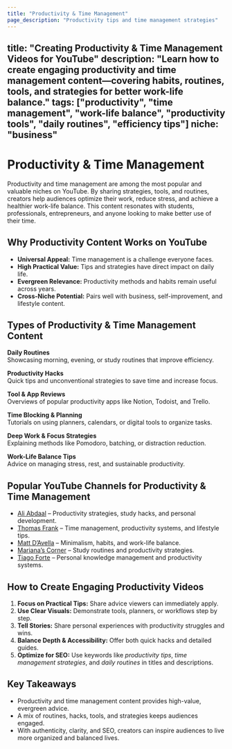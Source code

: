 ```yaml
---
title: "Productivity & Time Management"
page_description: "Productivity tips and time management strategies"
---
```


title: "Creating Productivity & Time Management Videos for YouTube"
description: "Learn how to create engaging productivity and time management content—covering habits, routines, tools, and strategies for better work-life balance."
tags: ["productivity", "time management", "work-life balance", "productivity tools", "daily routines", "efficiency tips"]
niche: "business"
---

# Productivity & Time Management

Productivity and time management are among the most popular and valuable niches on YouTube. By sharing strategies, tools, and routines, creators help audiences optimize their work, reduce stress, and achieve a healthier work-life balance. This content resonates with students, professionals, entrepreneurs, and anyone looking to make better use of their time.

## Why Productivity Content Works on YouTube

- **Universal Appeal:** Time management is a challenge everyone faces.  
- **High Practical Value:** Tips and strategies have direct impact on daily life.  
- **Evergreen Relevance:** Productivity methods and habits remain useful across years.  
- **Cross-Niche Potential:** Pairs well with business, self-improvement, and lifestyle content.  

## Types of Productivity & Time Management Content

**Daily Routines**  
Showcasing morning, evening, or study routines that improve efficiency.  

**Productivity Hacks**  
Quick tips and unconventional strategies to save time and increase focus.  

**Tool & App Reviews**  
Overviews of popular productivity apps like Notion, Todoist, and Trello.  

**Time Blocking & Planning**  
Tutorials on using planners, calendars, or digital tools to organize tasks.  

**Deep Work & Focus Strategies**  
Explaining methods like Pomodoro, batching, or distraction reduction.  

**Work-Life Balance Tips**  
Advice on managing stress, rest, and sustainable productivity.  

## Popular YouTube Channels for Productivity & Time Management

- [Ali Abdaal](https://www.youtube.com/@aliabdaal) – Productivity strategies, study hacks, and personal development.  
- [Thomas Frank](https://www.youtube.com/@Thomasfrank) – Time management, productivity systems, and lifestyle tips.  
- [Matt D’Avella](https://www.youtube.com/@mattdavella) – Minimalism, habits, and work-life balance.  
- [Mariana’s Corner](https://www.youtube.com/@MarianasCorner) – Study routines and productivity strategies.  
- [Tiago Forte](https://www.youtube.com/@fortelabs) – Personal knowledge management and productivity systems.  

## How to Create Engaging Productivity Videos

1. **Focus on Practical Tips:** Share advice viewers can immediately apply.  
2. **Use Clear Visuals:** Demonstrate tools, planners, or workflows step by step.  
3. **Tell Stories:** Share personal experiences with productivity struggles and wins.  
4. **Balance Depth & Accessibility:** Offer both quick hacks and detailed guides.  
5. **Optimize for SEO:** Use keywords like *productivity tips*, *time management strategies*, and *daily routines* in titles and descriptions.  

## Key Takeaways

- Productivity and time management content provides high-value, evergreen advice.  
- A mix of routines, hacks, tools, and strategies keeps audiences engaged.  
- With authenticity, clarity, and SEO, creators can inspire audiences to live more organized and balanced lives.  